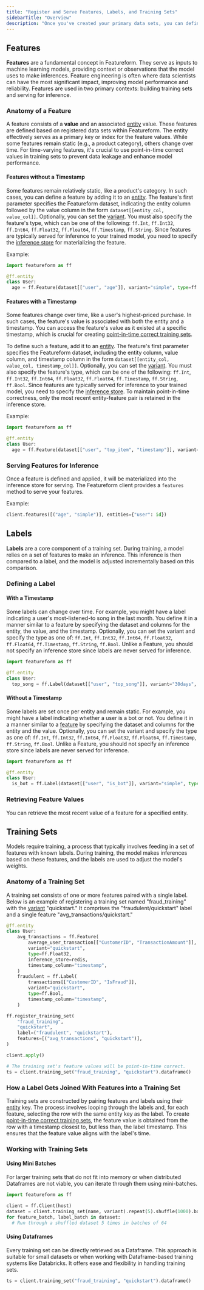 ```yaml
---
title: "Register and Serve Features, Labels, and Training Sets"
sidebarTitle: "Overview"
description: "Once you've created your primary data sets, you can define features, labels, and training sets based on them."
---
```

## Features

**Features** are a fundamental concept in Featureform. They serve as inputs to machine learning models, providing context or observations that the model uses to make inferences. Feature engineering is often where data scientists can have the most significant impact, improving model performance and reliability. Features are used in two primary contexts: building training sets and serving for inference.

### Anatomy of a Feature

A feature consists of a **value** and an associated [entity](../abstractions/entity.md) value. These features are defined based on registered data sets within Featureform. The entity effectively serves as a primary key or index for the feature values. While some features remain static (e.g., a product category), others change over time. For time-varying features, it's crucial to use point-in-time correct values in training sets to prevent data leakage and enhance model performance.

#### Features without a Timestamp

Some features remain relatively static, like a product's category. In such cases, you can define a feature by adding it to an [entity](../abstractions/entity.md). The feature's first parameter specifies the Featureform dataset, indicating the entity column followed by the value column in the form `dataset[[entity_col, value_col]]`. Optionally, you can set the [variant](../concepts/versioning-and-variants.md). You must also specify the feature's type, which can be one of the following: `ff.Int`, `ff.Int32`, `ff.Int64`, `ff.Float32`, `ff.Float64`, `ff.Timestamp`, `ff.String`. Since features are typically served for inference to your trained model, you need to specify the [inference store](../providers/inference-store.md) for materializing the feature.

Example:
```python
import featureform as ff

@ff.entity
class User:
  age = ff.Feature(dataset[["user", "age"]], variant="simple", type=ff.Int, inference_store=redis)
```

#### Features with a Timestamp

Some features change over time, like a user's highest-priced purchase. In such cases, the feature's value is associated with both the entity and a timestamp. You can access the feature's value as it existed at a specific timestamp, which is crucial for creating [point-in-time correct training sets](../concepts/point-in-time-correctness-historical-features-timeseries-data.md).

To define such a feature, add it to an [entity](../abstractions/entity.md). The feature's first parameter specifies the Featureform dataset, including the entity column, value column, and timestamp column in the form `dataset[[entity_col, value_col, timestamp_col]]`. Optionally, you can set the [variant](../concepts/versioning-and-variants.md). You must also specify the feature's type, which can be one of the following: `ff.Int`, `ff.Int32`, `ff.Int64`, `ff.Float32`, `ff.Float64`, `ff.Timestamp`, `ff.String`, `ff.Bool`. Since features are typically served for inference to your trained model, you need to specify the [inference store](../providers/inference-store.md). To maintain point-in-time correctness, only the most recent entity-feature pair is retained in the inference store.

Example:
```python
import featureform as ff

@ff.entity
class User:
  age = ff.Feature(dataset[["user", "top_item", "timestamp"]], variant="simple", type=ff.Int, inference_store=redis)
```

### Serving Features for Inference

Once a feature is defined and applied, it will be materialized into the inference store for serving. The Featureform client provides a `features` method to serve your features.

Example:
```python
client.features([("age", "simple")], entities={"user": id})
```

## Labels

**Labels** are a core component of a training set. During training, a model relies on a set of features to make an inference. This inference is then compared to a label, and the model is adjusted incrementally based on this comparison.

### Defining a Label

#### With a Timestamp

Some labels can change over time. For example, you might have a label indicating a user's most-listened-to song in the last month. You define it in a manner similar to a feature by specifying the dataset and columns for the entity, the value, and the timestamp. Optionally, you can set the variant and specify the type as one of: `ff.Int`, `ff.Int32`, `ff.Int64`, `ff.Float32`, `ff.Float64`, `ff.Timestamp`, `ff.String`, `ff.Bool`. Unlike a Feature, you should not specify an inference store since labels are never served for inference.

```python
import featureform as ff

@ff.entity
class User:
  top_song = ff.Label(dataset[["user", "top_song"]], variant="30days", type=ff.String)
```

#### Without a Timestamp

Some labels are set once per entity and remain static. For example, you might have a label indicating whether a user is a bot or not. You define it in a manner similar to a [feature](../abstractions/feature.md) by specifying the dataset and columns for the entity and the value. Optionally, you can set the variant and specify the type as one of: `ff.Int`, `ff.Int32`, `ff.Int64`, `ff.Float32`, `ff.Float64`, `ff.Timestamp`, `ff.String`, `ff.Bool`. Unlike a Feature, you should not specify an inference store since labels are never served for inference.



```python
import featureform as ff

@ff.entity
class User:
  is_bot = ff.Label(dataset[["user", "is_bot"]], variant="simple", type=ff.Bool)
```

### Retrieving Feature Values

You can retrieve the most recent value of a feature for a specified entity.

## Training Sets

Models require training, a process that typically involves feeding in a set of features with known labels. During training, the model makes inferences based on these features, and the labels are used to adjust the model's weights.

### Anatomy of a Training Set

A training set consists of one or more features paired with a single label. Below is an example of registering a training set named "fraud_training" with the [variant](../concepts/versioning-and-variants.md) "quickstart." It comprises the "fraudulent/quickstart" label and a single feature "avg_transactions/quickstart."

```python
@ff.entity
class User:
    avg_transactions = ff.Feature(
        average_user_transaction[["CustomerID", "TransactionAmount"]],
        variant="quickstart",
        type=ff.Float32,
        inference_store=redis,
        timestamp_column="timestamp",
    )
    fraudulent = ff.Label(
        transactions[["CustomerID", "IsFraud"]],
        variant="quickstart",
        type=ff.Bool,
        timestamp_column="timestamp",
    )

ff.register_training_set(
    "fraud_training",
    "quickstart",
    label=("fraudulent", "quickstart"),
    features=[("avg_transactions", "quickstart")],
)

client.apply()

# The training set's feature values will be point-in-time correct.
ts = client.training_set("fraud_training", "quickstart").dataframe()
```

### How a Label Gets Joined With Features into a Training Set

Training sets are constructed by pairing features and labels using their [entity](../abstractions/entity.md) key. The process involves looping through the labels and, for each feature, selecting the row with the same entity key as the label. To create [point-in-time correct training sets](../concepts/point-in-time-correctness-historical-features-timeseries-data.md), the feature value is obtained from the row with a timestamp closest to, but less than, the label timestamp. This ensures that the feature value aligns with the label's time.

### Working with Training Sets

#### Using Mini Batches

For larger training sets that do not fit into memory or when distributed Dataframes are not viable, you can iterate through them using mini-batches.

```python
import featureform as ff

client = ff.Client(host)
dataset = client.training_set(name, variant).repeat(5).shuffle(1000).batch(64)
for feature_batch, label_batch in dataset:
  # Run through a shuffled dataset 5 times in batches of 64
```

#### Using Dataframes

Every training set can be directly retrieved as a Dataframe. This approach is suitable for small datasets or when working with Dataframe-based training systems like Databricks. It offers ease and flexibility in handling training sets.

```python
ts = client.training_set("fraud_training", "quickstart").dataframe()
```

